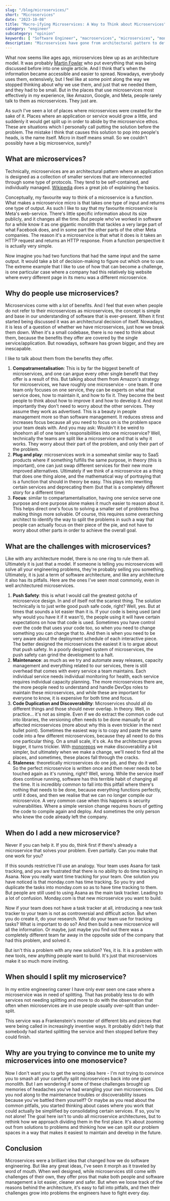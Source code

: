 ```yaml
---
slug: "/blog/microservices/"
short: "Microservices"
date: "2023-10-08"
title: "Macro-ifying Microservices: A Way to Think about Microservices"
category: "engineer"
subcategory: "opinion"
keywords: [ "Software Engineer", "macroservices", "microservices", "monoservice", "engineering", "software engineering", "software architecture", "designing software", "conceptualising software", "rules of thumb", "architecture", "services", "software", "design", "monolithic architecture", "SOA", "soa", "service-oriented architecture", "microservice challenges", "microservice pitfalls", "microservice maintenance", "simplifying microservices", "microservice best practices"]
description: "Microservices have gone from architectural pattern to default for many. But micro doesn't have to mean small. Macro-ifying microservices based on problem spaces simplifies software design."
---
```


What now seems like ages ago, microservices blew up as an architecture model. It was probably [Martin Fowler](https://martinfowler.com/articles/microservices.html) who put everything that was being discussed before into one single article. And I think that's when the information became accessible and easier to spread. Nowadays, everybody uses them, extensively, but I feel like at some point along the way we stopped thinking about why we use them, and just that we needed them, and they had to be small. But in the places that use microservices most effectively in my experience, like Amazon, Google, and Meta, people rarely talk to them as microservices. They just are.

As such I've seen a lot of places where microservices were created for the sake of it. Places where an application or service would grow a little, and suddenly it would get split up in order to abide by the microservice ethos. These are situations which I personally call putting the solution before the problem. The mistake I think that causes this solution to pop into people's heads, is the name itself. Micro in itself means small. So we couldn't possibly have a big microservice, surely?

## What are microservices?
Technically, microservices are an architectural pattern where an application is designed as a collection of smaller services that are interconnected through some type of protocols. They tend to be self-contained, and individually managed. [Wikipedia](https://en.wikipedia.org/wiki/Microservices) does a great job of explaining the basics.

Conceptually, my favourite way to think of a microservice is a function. What makes a microservice micro is that takes one type of input and returns one type of output. As such I like to say that my favourite microservice is Meta's web-service. There's little specific information about its size publicly, and it changes all the time. But people who've worked in software for a while know it as one gigantic monolith that tackles a very large part of what Facebook does, and in some part the other parts of the other Meta companies. The reason it's a microservice is that what it does is it takes an HTTP request and returns an HTTP response. From a function perspective it is actually very simple.

Now imagine you had two functions that had the same input and the same output. It would take a bit of decision-making to figure out which one to use. The extreme example that I like to use of how that can become a challenge, is one particular case where a company had this relatively big website where every different page in its menu was a different microservice.

## Why do people use microservices?
Microservices come with a lot of benefits. And I feel that even when people do not refer to their microservices as microservices, the concept is simple and base in our understanding of software that is ever-present. When it first started being discussed it was an architectural decision of itself. Nowadays, it is less of a question of whether we have microservices, just how we break them down. When it's a small codebase, there is no need to think about them, because the benefits they offer are covered by the single service/application. But nowadays, software has grown bigger, and they are inescapable. 

I like to talk about them from the benefits they offer.
1. **Compatramentalisation**: This is by far the biggest benefit of microservices, and one can argue every other single benefit that they offer is a result of this. But talking about them from Amazon's strategy for microservices, we have roughly one microservice - one team. If one team only focuses on one service, they can be experts on what that service does, how to maintain it, and how to fix it. They become the best people to think about how to improve it and how to develop it. And most importantly they don't need to worry about the other services. They assume they work as advertised. This is a beauty in people management more so than software management. It reduces stress and increases focus because all you need to focus on is the problem space your team deals with. And you may ask: Wouldn't it be weird to shoehorn all of one team's responsibilities into one microservice? Well, technically the teams are split like a microservice and that is why it works. They worry about their part of the problem, and only their part of the problem.
2. **Plug and play**: microservices work in a somewhat similar way to SaaS products where if something fulfills the same purpose, in theory (this is important), one can just swap different services for their new more improved alternatives. Ultimately if we think of a microservice as a thing that does one thing alone, and the mathematical way of portraying that is a function that should in theory be easy. This plays into rewriting certain services and deprecating them (but that is a completely different story for a different time)
3. **Focus**: similar to compartamentalisation, having one service serve one purpose and one purpose alone makes it much easier to reason about it. This helps direct one's focus to solving a smaller set of problems thus making things more solvable. Of course, this requires some overarching architect to identify the way to split the problems in such a way that people can actually focus on their piece of the pie, and not have to worry about other parts in order to achieve the overall goal.

## What are the challenges with microservices?
Like with any architecture model, there is no one ring to rule them all. Ultimately it is just that a model. If someone is telling you microservices will solve all your engineering problems, they're probably selling you something. Ultimately, it is just a term of software architecture, and like any architecture it also has its pitfalls. 
Here are the ones I've seen most commonly, even in well architectured microservices.
1. **Push Safety**: this is what I would call the greatest gotcha of microservice design. In and of itself not the scariest thing. The solution technically is to just write good push safe code, right? Well, yes. But at times that sounds a lot easier than it is. If your code is being used (and why would you have it if it wasn't), the people using it will have certain expectations on how that code is used. Sometimes you have control over the code that uses your code too, so when you need to change something you can change that to. And then is when you need to be very aware about the deployment schedule of each interactive piece. The better designed the microservices the easiest it is to argue about that push safety. In a poorly designed system of microservices, the push safety can grind the development to a halt.
2. **Maintenance**: as much as we try and automate away releases, capacity management and everything related to our services, there is still overhead that comes with every service a team maintains. Each individual service needs individual monitoring for health, each service requires individual capacity planning. The more microservices there are, the more people need to understand and handle DevOps roles to maintain these microservices, and while these are important for everyone to know, it is expensive for both time and focus.
3. **Code Duplication and Discoverability**: Microservices should all do different things and those should never overlap. In theory. Well, in practice... it's not as simple. Even if we do extract the common code out into libraries, the versioning often needs to be done manually for all affected microservices (more about why this is even trickier in the next bullet point). Sometimes the easiest way is to copy and paste the same code into a few different microservices, because they all need to do this one particular thing. On a small scale, it's ok. As the architecture grows bigger, it turns trickier. With [monorepos](https://maria.engineer/blog/monorepos/) we make discoverability a bit simpler, but ultimately when we make a change, we'll need to find all the places, and sometimes, these places fall through the cracks.
4. **Staleness**: theoretically microservices do one job, and they do it well. So the perfect microservice is written once and then never needs to be touched again as it's running, right? Well, wrong. While the service itself does continue running, software has this terrible habit of changing all the time. It is incredibly common to fall into this pitfall where there's nothing that needs to be done, because everything functions perfectly, until it does, and then we realise that we can no longer compile our microservice. A very common case when this happens is security vulnerabilities. Where a simple version change requires hours of getting the code to compile again and deploy. And sometimes the only person who knew the code already left the company.

## When do I add a new microservice?
Never if you can help it. If you do, think first if there's already a microservice that solves your problem. Even partially. Can you make that one work for you?

If this sounds restrictive I'll use an analogy. Your team uses Asana for task tracking, and you are frustrated that there is no ability to do time tracking in Asana. Now you really want time tracking for your team. One solution you have noticed is that monday.com has time tracking. So you try and duplicate the tasks into monday.com so as to have time tracking to them. But people are still used to using Asana as the main task tracker. Leading to a lot of confusion. Monday.com is that new microservice you want to build.

Now if your team does not have a task tracker at all, introducing a new task tracker to your team is not as controversial and difficult action. But when you do create it, do your research. What do your team use for tracking tasks? What is important to do so? And then build a new microservice will all the information. Or maybe, just maybe you find out there was a completely different team far away in the opposite side of the company that had this problem, and solved it. 

But isn't this a problem with any new solution? Yes, it is. It is a problem with new tools, new anything people want to build. It's just that microservices make it so much more inviting.

## When should I split my microservice?
In my entire engineering career I have only ever seen one case where a microservice was in need of splitting. That has probably less to do with services not needing splitting and more to do with the observation that often when microservices are in use people usually over-split than under-split.

This service was a Frankenstein's monster of different bits and pieces that were being called in increasingly inventive ways. It probably didn't help that somebody had started splitting the service and then stopped before they could finish.

## Why are you trying to convince me to unite my microservices into one monoservice?
Now I don't want you to get the wrong idea here - I'm not trying to convince you to smash all your carefully split microservices back into one giant monolith.  But I am wondering if some of these challenges brought up memories of headaches you've had wrangling your own microservices. Did you nod along to the maintenance troubles or discoverability issues because you've battled them yourself? Or maybe as you read about the common pitfalls, you started thinking about cases where you work that could actually be simplified by consolidating certain services. If so, you're not alone! The goal here isn't to undo all microservice architectures, but to rethink how we approach dividing them in the first place. It's about zooming out from solutions to problems and thinking how we can split our problem spaces in a way that makes it easiest to maintain and develop in the future.

## Conclusion
Microservices were a brilliant idea that changed how we do software engineering. But like any great ideas, I've seen it morph as it traveled by word of mouth. When well designed, while microservices still come with challenges of their own, they offer pros that make both people and software management a lot easier, cleaner and safer. But when we loose track of the reasons behind the architecture, it's easy to fall into pitfalls, and then their challenges grow into problems the engineers have to fight every day. 
